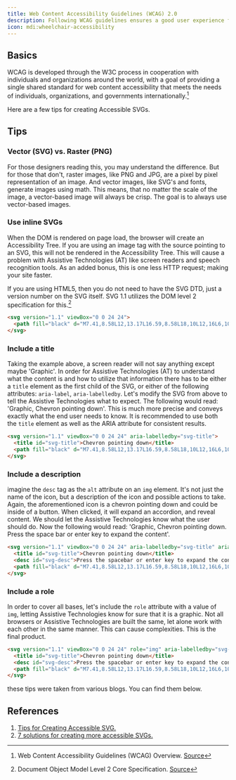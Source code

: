 ```yaml
---
title: Web Content Accessibility Guidelines (WCAG) 2.0
description: Following WCAG guidelines ensures a good user experience for anyone who utilizes our icon libraries.
icon: mdi:wheelchair-accessibility
---
```


## Basics

WCAG is developed through the W3C process in cooperation with individuals and organizations around the world, with a goal of providing a single shared standard for web content accessibility that meets the needs of individuals, organizations, and governments internationally.[^1]

Here are a few tips for creating Accessible SVGs.

## Tips

### Vector (SVG) vs. Raster (PNG)

For those designers reading this, you may understand the difference. But for those that don't, raster images, like PNG and JPG, are a pixel by pixel representation of an image. And vector images, like SVG's and fonts, generate images using math. This means, that no matter the scale of the image, a vector-based image will always be crisp. The goal is to always use vector-based images.

### Use inline SVGs

When the DOM is rendered on page load, the browser will create an Accessibility Tree. If you are using an image tag with the source pointing to an SVG, this will not be rendered in the Accessibility Tree. This will cause a problem with Assistive Technologies (AT) like screen readers and speech recognition tools. As an added bonus, this is one less HTTP request; making your site faster. 

If you are using HTML5, then you do not need to have the SVG DTD, just a version number on the SVG itself. SVG 1.1 utilizes the DOM level 2 specification for this.[^2]

``` html
<svg version="1.1" viewBox="0 0 24 24">
  <path fill="black" d="M7.41,8.58L12,13.17L16.59,8.58L18,10L12,16L6,10L7.41,8.58Z" />
</svg>
```

### Include a title

Taking the example above, a screen reader will not say anything except maybe 'Graphic'. In order for Assistive Technologies (AT) to understand what the content is and how to utilize that information there has to be either a `title` element as the first child of the SVG, or either of the following attributes: `aria-label`, `aria-labelledby`. Let's modify the SVG from above to tell the Assistive Technologies what to expect. The following would read: 'Graphic, Chevron pointing down'. This is much more precise and conveys exactly what the end user needs to know. It is recommended to use both the `title` element as well as the ARIA attribute for consistent results.

``` html
<svg version="1.1" viewBox="0 0 24 24" aria-labelledby="svg-title">
  <title id="svg-title">Chevron pointing down</title>
  <path fill="black" d="M7.41,8.58L12,13.17L16.59,8.58L18,10L12,16L6,10L7.41,8.58Z" />
</svg>
```

### Include a description

imagine the `desc` tag as the `alt` attribute on an `img` element. It's not just the name of the icon, but a description of the icon and possible actions to take. Again, the aforementioned icon is a chevron pointing down and could be inside of a button. When clicked, it will expand an accordion, and reveal content. We should let the Assistive Technologies know what the user should do. Now the following would read: 'Graphic, Chevron pointing down. Press the space bar or enter key to expand the content'.

``` html
<svg version="1.1" viewBox="0 0 24 24" aria-labelledby="svg-title" aria-describedby="svg-desc">
  <title id="svg-title">Chevron pointing down</title>
  <desc id="svg-desc">Press the spacebar or enter key to expand the content.</desc>
  <path fill="black" d="M7.41,8.58L12,13.17L16.59,8.58L18,10L12,16L6,10L7.41,8.58Z" />
</svg>
```

### Include a role

In order to cover all bases, let's include the `role` attribute with a value of `img`, letting Assistive Technologies know for sure that it is a graphic. Not all browsers or Assistive Technologies are built the same, let alone work with each other in the same manner. This can cause complexities. This is the final product.

``` html
<svg version="1.1" viewBox="0 0 24 24" role="img" aria-labelledby="svg-title" aria-describedby="svg-desc">
  <title id="svg-title">Chevron pointing down</title>
  <desc id="svg-desc">Press the spacebar or enter key to expand the content.</desc>
  <path fill="black" d="M7.41,8.58L12,13.17L16.59,8.58L18,10L12,16L6,10L7.41,8.58Z" />
</svg>
```

these tips were taken from various blogs. You can find them below.

## References

1. [Tips for Creating Accessible SVG.](//www.sitepoint.com/tips-accessible-svg)
2. [7 solutions for creating more accessible SVGs.](//simplyaccessible.com/article/7-solutions-svgs)

[^1]: Web Content Accessibility Guidelines (WCAG) Overview. [Source](//www.w3.org/WAI/intro/wcag)
[^2]: Document Object Model Level 2 Core Specification. [Source](//www.w3.org/TR/DOM-Level-2-Core)
